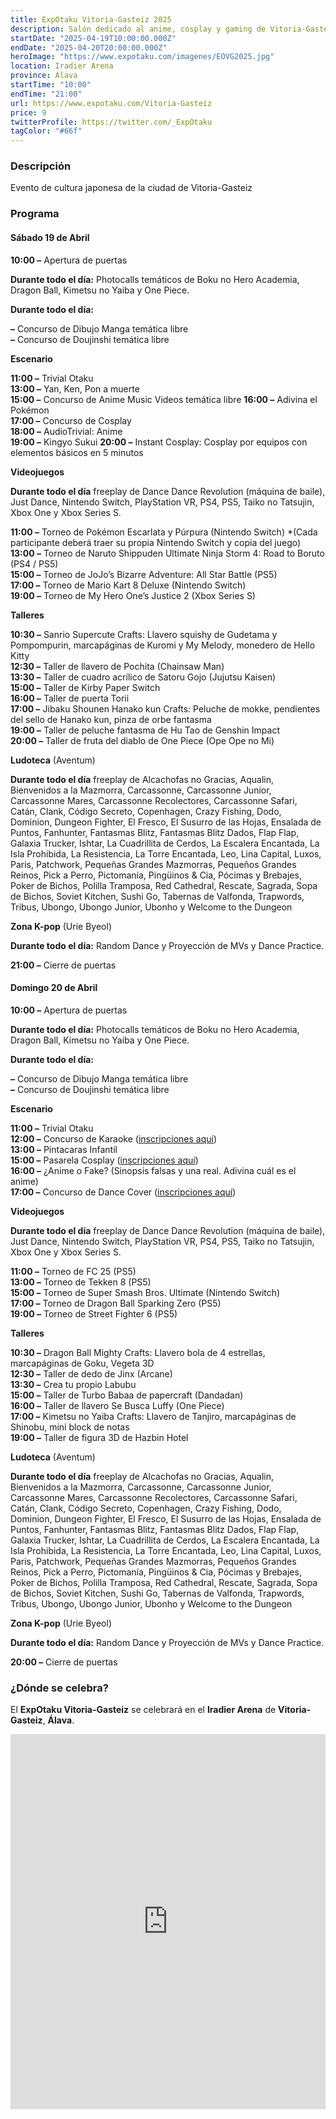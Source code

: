 ```yaml
---
title: ExpOtaku Vitoria-Gasteiz 2025
description: Salón dedicado al anime, cosplay y gaming de Vitoria-Gasteiz
startDate: "2025-04-19T10:00:00.000Z"
endDate: "2025-04-20T20:00:00.000Z"
heroImage: "https://www.expotaku.com/imagenes/EOVG2025.jpg"
location: Iradier Arena
province: Álava
startTime: "10:00"
endTime: "21:00"
url: https://www.expotaku.com/Vitoria-Gasteiz
price: 9
twitterProfile: https://twitter.com/_ExpOtaku
tagColor: "#66f"
---
```


### Descripción

Evento de cultura japonesa de la ciudad de Vitoria-Gasteiz

### Programa

#### Sábado 19 de Abril

**10:00 –** Apertura de puertas

**Durante todo el día:** Photocalls temáticos de Boku no Hero Academia, Dragon Ball, Kimetsu no Yaiba y One Piece.

**Durante todo el día:**

**–** Concurso de Dibujo Manga temática libre  
**–** Concurso de Doujinshi temática libre

**Escenario**

**11:00 –** Trivial Otaku  
**13:00 –** Yan, Ken, Pon a muerte  
**15:00 –** Concurso de Anime Music Videos temática libre
**16:00 –** Adivina el Pokémon  
**17:00 –** Concurso de Cosplay  
**18:00 –** AudioTrivial: Anime  
**19:00 –** Kingyo Sukui
**20:00 –** Instant Cosplay: Cosplay por equipos con elementos básicos en 5 minutos

**Videojuegos**

**Durante todo el día** freeplay de Dance Dance Revolution (máquina de baile), Just Dance, Nintendo Switch, PlayStation VR, PS4, PS5, Taiko no Tatsujin, Xbox One y Xbox Series S.

**11:00 –** Torneo de Pokémon Escarlata y Púrpura (Nintendo Switch) \*(Cada participante deberá traer su propia Nintendo Switch y copia del juego)  
**13:00 –** Torneo de Naruto Shippuden Ultimate Ninja Storm 4: Road to Boruto (PS4 / PS5)  
**15:00 –** Torneo de JoJo’s Bizarre Adventure: All Star Battle (PS5)  
**17:00 –** Torneo de Mario Kart 8 Deluxe (Nintendo Switch)  
**19:00 –** Torneo de My Hero One’s Justice 2 (Xbox Series S)

**Talleres**

**10:30 –** Sanrio Supercute Crafts: Llavero squishy de Gudetama y Pompompurin, marcapáginas de Kuromi y My Melody, monedero de Hello Kitty  
**12:30 –** Taller de llavero de Pochita (Chainsaw Man)  
**13:30 –** Taller de cuadro acrílico de Satoru Gojo (Jujutsu Kaisen)  
**15:00 –** Taller de Kirby Paper Switch  
**16:00 –** Taller de puerta Torii  
**17:00 –** Jibaku Shounen Hanako kun Crafts: Peluche de mokke, pendientes del sello de Hanako kun, pinza de orbe fantasma  
**19:00 –** Taller de peluche fantasma de Hu Tao de Genshin Impact  
**20:00 –** Taller de fruta del diablo de One Piece (Ope Ope no Mi)

**Ludoteca** (Aventum)

**Durante todo el día** freeplay de Alcachofas no Gracias, Aqualin, Bienvenidos a la Mazmorra, Carcassonne, Carcassonne Junior, Carcassonne Mares, Carcassonne Recolectores, Carcassonne Safari, Catán, Clank, Código Secreto, Copenhagen, Crazy Fishing, Dodo, Dominion, Dungeon Fighter, El Fresco, El Susurro de las Hojas, Ensalada de Puntos, Fanhunter, Fantasmas Blitz, Fantasmas Blitz Dados, Flap Flap, Galaxia Trucker, Ishtar, La Cuadrillita de Cerdos, La Escalera Encantada, La Isla Prohibida, La Resistencia, La Torre Encantada, Leo, Lina Capital, Luxos, Paris, Patchwork, Pequeñas Grandes Mazmorras, Pequeños Grandes Reinos, Pick a Perro, Pictomanía, Pingüinos & Cia, Pócimas y Brebajes, Poker de Bichos, Polilla Tramposa, Red Cathedral, Rescate, Sagrada, Sopa de Bichos, Soviet Kitchen, Sushi Go, Tabernas de Valfonda, Trapwords, Tribus, Ubongo, Ubongo Junior, Ubonho y Welcome to the Dungeon

**Zona K-pop** (Urie Byeol)

**Durante todo el día:** Random Dance y Proyección de MVs y Dance Practice.

**21:00 –** Cierre de puertas

#### Domingo 20 de Abril

**10:00 –** Apertura de puertas

**Durante todo el día:** Photocalls temáticos de Boku no Hero Academia, Dragon Ball, Kimetsu no Yaiba y One Piece.

**Durante todo el día:**

**–** Concurso de Dibujo Manga temática libre  
**–** Concurso de Doujinshi temática libre

**Escenario**

**11:00 –** Trivial Otaku  
**12:00 –** Concurso de Karaoke ([inscripciones aquí](https://forms.gle/xPPJQQhdYUXDfN1Q6))  
**13:00 –** Pintacaras Infantil  
**15:00 –** Pasarela Cosplay ([inscripciones aquí](https://forms.gle/XPWi1s654VzLKLFQA))  
**16:00 –** ¿Anime o Fake? (Sinopsis falsas y una real. Adivina cuál es el anime)  
**17:00 –** Concurso de Dance Cover ([inscripciones aquí](https://forms.gle/XdpbCF9tX6R9aBfj7))

**Videojuegos**

**Durante todo el día** freeplay de Dance Dance Revolution (máquina de baile), Just Dance, Nintendo Switch, PlayStation VR, PS4, PS5, Taiko no Tatsujin, Xbox One y Xbox Series S.

**11:00 –** Torneo de FC 25 (PS5)  
**13:00 –** Torneo de Tekken 8 (PS5)  
**15:00 –** Torneo de Super Smash Bros. Ultimate (Nintendo Switch)  
**17:00 –** Torneo de Dragon Ball Sparking Zero (PS5)  
**19:00 –** Torneo de Street Fighter 6 (PS5)

**Talleres**

**10:30 –** Dragon Ball Mighty Crafts: Llavero bola de 4 estrellas, marcapáginas de Goku, Vegeta 3D  
**12:30 –** Taller de dedo de Jinx (Arcane)  
**13:30 –** Crea tu propio Labubu  
**15:00 –** Taller de Turbo Babaa de papercraft (Dandadan)  
**16:00 –** Taller de llavero Se Busca Luffy (One Piece)  
**17:00 –** Kimetsu no Yaiba Crafts: Llavero de Tanjiro, marcapáginas de Shinobu, mini block de notas  
**19:00 –** Taller de figura 3D de Hazbin Hotel

**Ludoteca** (Aventum)

**Durante todo el día** freeplay de Alcachofas no Gracias, Aqualin, Bienvenidos a la Mazmorra, Carcassonne, Carcassonne Junior, Carcassonne Mares, Carcassonne Recolectores, Carcassonne Safari, Catán, Clank, Código Secreto, Copenhagen, Crazy Fishing, Dodo, Dominion, Dungeon Fighter, El Fresco, El Susurro de las Hojas, Ensalada de Puntos, Fanhunter, Fantasmas Blitz, Fantasmas Blitz Dados, Flap Flap, Galaxia Trucker, Ishtar, La Cuadrillita de Cerdos, La Escalera Encantada, La Isla Prohibida, La Resistencia, La Torre Encantada, Leo, Lina Capital, Luxos, Paris, Patchwork, Pequeñas Grandes Mazmorras, Pequeños Grandes Reinos, Pick a Perro, Pictomanía, Pingüinos & Cia, Pócimas y Brebajes, Poker de Bichos, Polilla Tramposa, Red Cathedral, Rescate, Sagrada, Sopa de Bichos, Soviet Kitchen, Sushi Go, Tabernas de Valfonda, Trapwords, Tribus, Ubongo, Ubongo Junior, Ubonho y Welcome to the Dungeon

**Zona K-pop** (Urie Byeol)

**Durante todo el día:** Random Dance y Proyección de MVs y Dance Practice.

**20:00 –** Cierre de puertas

### ¿Dónde se celebra?

El **ExpOtaku Vitoria-Gasteiz** se celebrará en el **Iradier Arena** de **Vitoria-Gasteiz**, **Álava**.

<iframe src="https://www.google.com/maps/embed?pb=!1m18!1m12!1m3!1d3287.384915783866!2d-2.665807943329819!3d42.841049359469906!2m3!1f0!2f0!3f0!3m2!1i1024!2i768!4f13.1!3m3!1m2!1s0xd4fc27b695106f5%3A0x8ccc7351514c00ac!2sIradier%20Arena!5e1!3m2!1ses!2ses!4v1741703792112!5m2!1ses!2ses" width="100%" height="600" style="border:0;" allowfullscreen="" loading="lazy" referrerpolicy="no-referrer-when-downgrade"></iframe>
